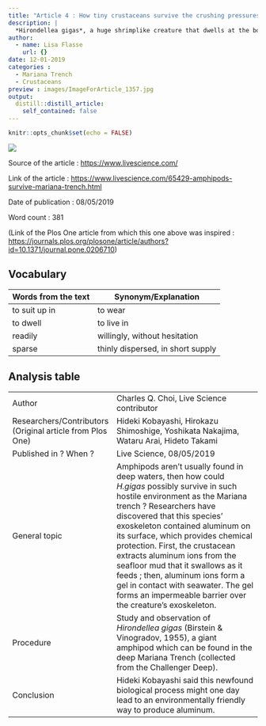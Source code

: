 ```yaml
---
title: "Article 4 : How tiny crustaceans survive the crushing pressures of the Mariana Trench"
description: |
  *Hirondellea gigas*, a huge shrimplike creature that dwells at the bottom of the sea, developed an "aluminum armor" in order to survive the ravages of the deepest part of the oceans.
author:
  - name: Lisa Flasse
    url: {}
date: 12-01-2019
categories :
  - Mariana Trench
  - Crustaceans
preview : images/ImageForArticle_1357.jpg
output:
  distill::distill_article:
    self_contained: false
---
```


```r
knitr::opts_chunk$set(echo = FALSE)
```
![](images/ImageForArticle_1357.jpg)

Source of the article : <https://www.livescience.com/>

Link of the article : <https://www.livescience.com/65429-amphipods-survive-mariana-trench.html>

Date of publication : 08/05/2019

Word count : 381

(Link of the Plos One article from which this one above was inspired : <https://journals.plos.org/plosone/article/authors?id=10.1371/journal.pone.0206710>)

## Vocabulary 

| Words from the text | Synonym/Explanation               |
| ------------------- | --------------------------------- |
| to suit up in       | to wear                           |
| to dwell            | to live in                        |
| readily             | willingly, without hesitation     |
| sparse              | thinly dispersed, in short supply |

## Analysis table 

|                                                           |                                                                                                                                                                                                                                                                                                                                                                                                                                                                                                                 |
| --------------------------------------------------------- | --------------------------------------------------------------------------------------------------------------------------------------------------------------------------------------------------------------------------------------------------------------------------------------------------------------------------------------------------------------------------------------------------------------------------------------------------------------------------------------------------------------- |
| Author                                                    | Charles Q. Choi, Live Science contributor                                                                                                                                                                                                                                                                                                                                                                                                                                                                       |
| Researchers/Contributors (Original article from Plos One) | Hideki Kobayashi, Hirokazu Shimoshige, Yoshikata Nakajima, Wataru Arai, Hideto Takami                                                                                                                                                                                                                                                                                                                                                                                                                           |
| Published in ? When ?                                     | Live Science, 08/05/2019                                                                                                                                                                                                                                                                                                                                                                                                                                                                                        |
| General topic                                             | Amphipods aren't usually found in deep waters, then how could *H.gigas* possibly survive in such hostile environment as the Mariana trench ? Researchers have discovered that this species' exoskeleton contained aluminum on its surface, which provides chemical protection. First, the crustacean extracts aluminum ions from the seafloor mud that it swallows as it feeds ; then, aluminum ions form a gel in contact with seawater. The gel forms an impermeable barrier over the creature's exoskeleton. |
| Procedure                                                 | Study and observation of *Hirondellea gigas* (Birstein & Vinogradov, 1955), a giant amphipod which can be found in the deep Mariana Trench (collected from the Challenger Deep).                                                                                                                                                                                                                                                                                                                                |
| Conclusion                                                | Hideki Kobayashi said this newfound biological process might one day lead to an environmentally friendly way to produce aluminum.                                                                                                                                                                                                                                                                                                                                                                               |
